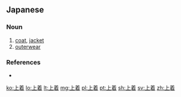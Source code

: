 ==Japanese==
{{ja-kanjitab|うわ|き|k2=ぎ|yomi=kun}}

===Noun===
{{ja-noun|うわぎ}}

# [[coat]], [[jacket]]
# [[outerwear]]

===References===
* {{R:Shogakukan}}

[[ko:上着]]
[[lo:上着]]
[[lt:上着]]
[[mg:上着]]
[[pl:上着]]
[[pt:上着]]
[[sh:上着]]
[[sv:上着]]
[[zh:上着]]